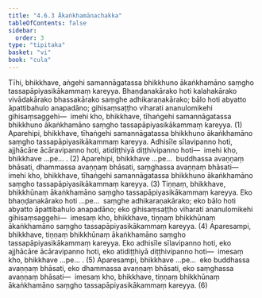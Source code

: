 ```yaml
---
title: "4.6.3 Ākaṅkhamānachakka"
tableOfContents: false
sidebar:
  order: 3
type: "tipitaka"
basket: "vi"
book: "cula"
---
```



<DynamicBreadcrumb />

<Division number="210" book="cula">

<Paragraph number="863" book="cula">
Tīhi, bhikkhave, aṅgehi samannāgatassa bhikkhuno ākaṅkhamāno saṃgho tassapāpiyasikākammaṃ kareyya. Bhaṇḍanakārako hoti kalahakārako vivādakārako bhassakārako saṃghe adhikaraṇakārako; bālo hoti abyatto āpattibahulo anapadāno; gihisaṃsaṭṭho viharati ananulomikehi gihisaṃsaggehi—  imehi kho, bhikkhave, tīhaṅgehi samannāgatassa bhikkhuno ākaṅkhamāno saṃgho tassapāpiyasikākammaṃ kareyya. (1)
</Paragraph>

<Paragraph number="864" book="cula">
Aparehipi, bhikkhave, tīhaṅgehi samannāgatassa bhikkhuno ākaṅkhamāno saṃgho tassapāpiyasikākammaṃ kareyya. Adhisīle sīlavipanno hoti, ajjhācāre ācāravipanno hoti, atidiṭṭhiyā diṭṭhivipanno hoti—  imehi kho, bhikkhave …pe… . (2)
</Paragraph>

<Paragraph number="865" book="cula">
Aparehipi, bhikkhave …pe…  buddhassa avaṇṇaṃ bhāsati, dhammassa avaṇṇaṃ bhāsati, saṃghassa avaṇṇaṃ bhāsati—  imehi kho, bhikkhave, tīhaṅgehi samannāgatassa bhikkhuno ākaṅkhamāno saṃgho tassapāpiyasikākammaṃ kareyya. (3)
</Paragraph>

<Paragraph number="866" book="cula">
Tiṇṇaṃ, bhikkhave, bhikkhūnaṃ ākaṅkhamāno saṃgho tassapāpiyasikākammaṃ kareyya. Eko bhaṇḍanakārako hoti …pe…  saṃghe adhikaraṇakārako; eko bālo hoti abyatto āpattibahulo anapadāno; eko gihisaṃsaṭṭho viharati ananulomikehi gihisaṃsaggehi—  imesaṃ kho, bhikkhave, tiṇṇaṃ bhikkhūnaṃ ākaṅkhamāno saṃgho tassapāpiyasikākammaṃ kareyya. (4)
</Paragraph>

<Paragraph number="867" book="cula">
Aparesampi, bhikkhave, tiṇṇaṃ bhikkhūnaṃ ākaṅkhamāno saṃgho tassapāpiyasikākammaṃ kareyya. Eko adhisīle sīlavipanno hoti, eko ajjhācāre ācāravipanno hoti, eko atidiṭṭhiyā diṭṭhivipanno hoti—  imesaṃ kho, bhikkhave …pe… . (5)
</Paragraph>

<Paragraph number="868" book="cula">
Aparesampi, bhikkhave …pe…  eko buddhassa avaṇṇaṃ bhāsati, eko dhammassa avaṇṇaṃ bhāsati, eko saṃghassa avaṇṇaṃ bhāsati—  imesaṃ kho, bhikkhave, tiṇṇaṃ bhikkhūnaṃ ākaṅkhamāno saṃgho tassapāpiyasikākammaṃ kareyya. (6)
</Paragraph>
</Division>